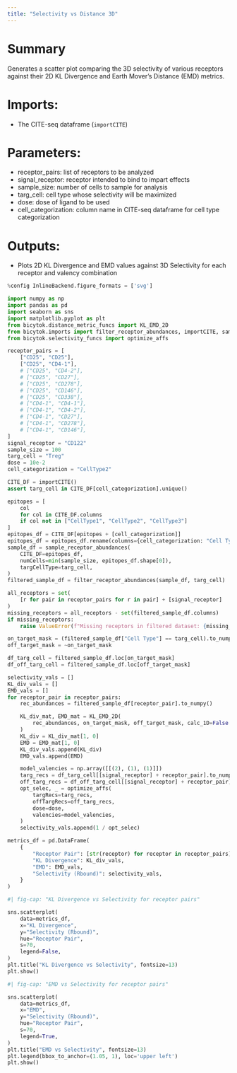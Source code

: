 ```yaml
---
title: "Selectivity vs Distance 3D"
---
```


# Summary
Generates a scatter plot comparing the 3D selectivity of various receptors against their 2D KL Divergence and Earth Mover's Distance (EMD) metrics.

# Imports:
- The CITE-seq dataframe (`importCITE`)

# Parameters:
- receptor_pairs: list of receptors to be analyzed
- signal_receptor: receptor intended to bind to impart effects
- sample_size: number of cells to sample for analysis
- targ_cell: cell type whose selectivity will be maximized
- dose: dose of ligand to be used
- cell_categorization: column name in CITE-seq dataframe for cell type categorization

# Outputs:
- Plots 2D KL Divergence and EMD values against 3D Selectivity for each receptor and valency combination

```python
%config InlineBackend.figure_formats = ['svg']

import numpy as np
import pandas as pd
import seaborn as sns
import matplotlib.pyplot as plt
from bicytok.distance_metric_funcs import KL_EMD_2D
from bicytok.imports import filter_receptor_abundances, importCITE, sample_receptor_abundances
from bicytok.selectivity_funcs import optimize_affs

receptor_pairs = [
    ["CD25", "CD25"],
    ["CD25", "CD4-1"],
    # ["CD25", "CD4-2"],
    # ["CD25", "CD27"],
    # ["CD25", "CD278"],
    # ["CD25", "CD146"],
    # ["CD25", "CD338"],
    # ["CD4-1", "CD4-1"],
    # ["CD4-1", "CD4-2"],
    # ["CD4-1", "CD27"],
    # ["CD4-1", "CD278"],
    # ["CD4-1", "CD146"],
]
signal_receptor = "CD122"
sample_size = 100
targ_cell = "Treg"
dose = 10e-2
cell_categorization = "CellType2"

CITE_DF = importCITE()
assert targ_cell in CITE_DF[cell_categorization].unique()

epitopes = [
    col
    for col in CITE_DF.columns
    if col not in ["CellType1", "CellType2", "CellType3"]
]
epitopes_df = CITE_DF[epitopes + [cell_categorization]]
epitopes_df = epitopes_df.rename(columns={cell_categorization: "Cell Type"})
sample_df = sample_receptor_abundances(
    CITE_DF=epitopes_df,
    numCells=min(sample_size, epitopes_df.shape[0]),
    targCellType=targ_cell,
)
filtered_sample_df = filter_receptor_abundances(sample_df, targ_cell)

all_receptors = set(
    [r for pair in receptor_pairs for r in pair] + [signal_receptor]
)
missing_receptors = all_receptors - set(filtered_sample_df.columns)
if missing_receptors:
    raise ValueError(f"Missing receptors in filtered dataset: {missing_receptors}")

on_target_mask = (filtered_sample_df["Cell Type"] == targ_cell).to_numpy()
off_target_mask = ~on_target_mask

df_targ_cell = filtered_sample_df.loc[on_target_mask]
df_off_targ_cell = filtered_sample_df.loc[off_target_mask]

selectivity_vals = []
KL_div_vals = []
EMD_vals = []
for receptor_pair in receptor_pairs:
    rec_abundances = filtered_sample_df[receptor_pair].to_numpy()

    KL_div_mat, EMD_mat = KL_EMD_2D(
        rec_abundances, on_target_mask, off_target_mask, calc_1D=False
    )
    KL_div = KL_div_mat[1, 0]
    EMD = EMD_mat[1, 0]
    KL_div_vals.append(KL_div)
    EMD_vals.append(EMD)

    model_valencies = np.array([[(2), (1), (1)]])
    targ_recs = df_targ_cell[[signal_receptor] + receptor_pair].to_numpy()
    off_targ_recs = df_off_targ_cell[[signal_receptor] + receptor_pair].to_numpy()
    opt_selec, _ = optimize_affs(
        targRecs=targ_recs,
        offTargRecs=off_targ_recs,
        dose=dose,
        valencies=model_valencies,
    )
    selectivity_vals.append(1 / opt_selec)

metrics_df = pd.DataFrame(
    {
        "Receptor Pair": [str(receptor) for receptor in receptor_pairs],
        "KL Divergence": KL_div_vals,
        "EMD": EMD_vals,
        "Selectivity (Rbound)": selectivity_vals,
    }
)
```

```python
#| fig-cap: "KL Divergence vs Selectivity for receptor pairs"

sns.scatterplot(
    data=metrics_df,
    x="KL Divergence",
    y="Selectivity (Rbound)",
    hue="Receptor Pair",
    s=70,
    legend=False,
)
plt.title("KL Divergence vs Selectivity", fontsize=13)
plt.show()
```

```python
#| fig-cap: "EMD vs Selectivity for receptor pairs"

sns.scatterplot(
    data=metrics_df,
    x="EMD",
    y="Selectivity (Rbound)",
    hue="Receptor Pair",
    s=70,
    legend=True,
)
plt.title("EMD vs Selectivity", fontsize=13)
plt.legend(bbox_to_anchor=(1.05, 1), loc='upper left')
plt.show()
```
